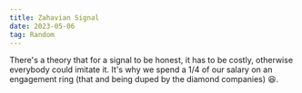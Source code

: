 ```yaml
---
title: Zahavian Signal
date: 2023-05-06
tag: Random
---
```


There's a theory that for a signal to be honest, it has to be costly, otherwise everybody could imitate it.
It's why we spend a 1/4 of our salary on an engagement ring (that and being duped by the diamond companies) 😆.

